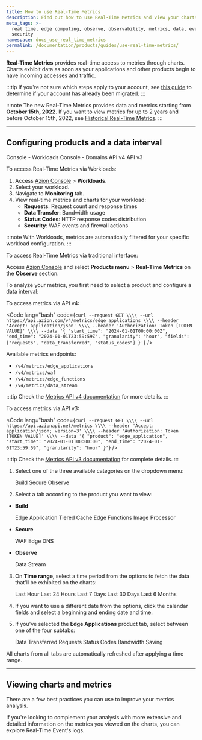 ```yaml
---
title: How to use Real-Time Metrics
description: Find out how to use Real-Time Metrics and view your charts on Azion.
meta_tags: >-
  real time, edge computing, observe, observability, metrics, data, events,
  security
namespace: docs_use_real_time_metrics
permalink: /documentation/products/guides/use-real-time-metrics/
---
```



<Apiv4Rollout />

**Real-Time Metrics** provides real-time access to metrics through charts. Charts exhibit data as soon as your applications and other products begin to have incoming accesses and traffic.

:::tip
If you're not sure which steps apply to your account, see [this guide](/en/documentation/products/guides/verify-account-migration/) to determine if your account has already been migrated.
:::

<LinkButton link="/en/documentation/products/observe/real-time-metrics/" label="go to Real-Time Metrics reference" severity="secondary" />

:::note
The new Real-Time Metrics provides data and metrics starting from **October 15th, 2022**. If you want to view metrics for up to 2 years and before October 15th, 2022, see [Historical Real-Time Metrics](/en/documentation/products/observe/historical-real-time-metrics/).
:::

---

## Configuring products and a data interval

<Tabs client:visible>
    <Fragment slot="tab.consoleworkloads">Console - Workloads</Fragment>
    <Fragment slot="tab.consoledomain">Console - Domains</Fragment>
    <Fragment slot="tab.apiv4">API v4</Fragment>
    <Fragment slot="tab.apiv3">API v3</Fragment>

<Fragment slot="panel.consoleworkloads">

To access Real-Time Metrics via Workloads:

1. Access [Azion Console](https://console.azion.com) > **Workloads**.
2. Select your workload.
3. Navigate to **Monitoring** tab.
4. View real-time metrics and charts for your workload:
   - **Requests**: Request count and response times
   - **Data Transfer**: Bandwidth usage
   - **Status Codes**: HTTP response codes distribution
   - **Security**: WAF events and firewall actions

:::note
With Workloads, metrics are automatically filtered for your specific workload configuration.
:::

</Fragment>

<Fragment slot="panel.consoledomain">

To access Real-Time Metrics via traditional interface:

Access [Azion Console](https://console.azion.com) and select **Products menu** > **Real-Time Metrics** on the **Observe** section.

To analyze your metrics, you first need to select a product and configure a data interval:

</Fragment>

<Fragment slot="panel.apiv4">

To access metrics via API v4:

<Code lang="bash" code={`curl --request GET \\\\
  --url https://api.azion.com/v4/metrics/edge_applications \\\\
  --header 'Accept: application/json' \\\\
  --header 'Authorization: Token [TOKEN VALUE]' \\\\
  --data '{
    "start_time": "2024-01-01T00:00:00Z",
    "end_time": "2024-01-01T23:59:59Z",
    "granularity": "hour",
    "fields": ["requests", "data_transferred", "status_codes"]
  }'`} />

Available metrics endpoints:
- `/v4/metrics/edge_applications`
- `/v4/metrics/waf`
- `/v4/metrics/edge_functions`
- `/v4/metrics/data_stream`

:::tip
Check the [Metrics API v4 documentation](https://api.azion.com/v4#/operations/GetMetricsEdgeApplications) for more details.
:::

</Fragment>

<Fragment slot="panel.apiv3">

To access metrics via API v3:

<Code lang="bash" code={`curl --request GET \\\\
  --url https://api.azionapi.net/metrics \\\\
  --header 'Accept: application/json; version=3' \\\\
  --header 'Authorization: Token [TOKEN VALUE]' \\\\
  --data '{
    "product": "edge_application",
    "start_time": "2024-01-01T00:00:00",
    "end_time": "2024-01-01T23:59:59",
    "granularity": "hour"
  }'`} />

:::tip
Check the [Metrics API v3 documentation](https://api.azionapi.net/api/v3#/Metrics) for complete details.
:::

</Fragment>

</Tabs>

1. Select one of the three available categories on the dropdown menu:

    <Tag severity="info" client:only="vue">Build</Tag> <Tag severity="info" client:only="vue">Secure</Tag> <Tag severity="info" client:only="vue">Observe</Tag>

2. Select a tab according to the product you want to view:

-  **Build**

    <Tag severity="info" client:only="vue">Edge Application</Tag> <Tag severity="info" client:only="vue">Tiered Cache</Tag> <Tag severity="info" client:only="vue">Edge Functions</Tag> <Tag severity="info" client:only="vue">Image Processor</Tag>

- **Secure**

    <Tag severity="info" client:only="vue">WAF</Tag> <Tag severity="info" client:only="vue">Edge DNS</Tag>

- **Observe**

    <Tag severity="info" client:only="vue">Data Stream</Tag>

3. On **Time range**, select a time period from the options to fetch the data that'll be exhibited on the charts:

    <Tag severity="info" client:only="vue">Last Hour</Tag> <Tag severity="info" client:only="vue">Last 24 Hours</Tag> <Tag severity="info" client:only="vue">Last 7 Days</Tag> <Tag severity="info" client:only="vue">Last 30 Days</Tag> <Tag severity="info" client:only="vue">Last 6 Months</Tag>

4. If you want to use a different date from the options, click the calendar fields and select a beginning and ending date and time.
5. If you've selected the **Edge Applications** product tab, select between one of the four subtabs:

    <Tag severity="info" client:only="vue">Data Transferred</Tag> <Tag severity="info" client:only="vue">Requests</Tag> <Tag severity="info" client:only="vue">Status Codes</Tag> <Tag severity="info" client:only="vue">Bandwidth Saving</Tag>

All charts from all tabs are automatically refreshed after applying a time range.

---

## Viewing charts and metrics

There are a few best practices you can use to improve your metrics analysis.

<LinkButton link="/en/documentation/products/guides/observe/analyze-metrics/" label="go to analyze metrics guide" severity="secondary" target="_blank" />

If you're looking to complement your analysis with more extensive and detailed information on the metrics you viewed on the charts, you can explore Real-Time Event's logs.

<LinkButton link="/en/documentation/products/observe/real-time-events/" label="go to Real-Time Events reference" severity="secondary" />



